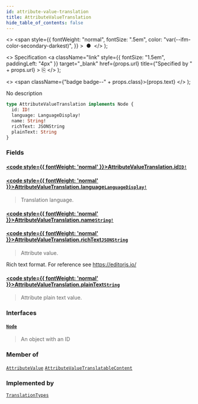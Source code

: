 ```yaml
---
id: attribute-value-translation
title: AttributeValueTranslation
hide_table_of_contents: false
---
```


  <>
    <span
      style={{
        fontWeight: "normal",
        fontSize: ".5em",
        color: "var(--ifm-color-secondary-darkest)",
      }}
    >
      &nbsp;●&nbsp;
    </span>
  </>
);

  <>
    Specification
    <a
      className="link"
      style={{ fontSize: "1.5em", paddingLeft: "4px" }}
      target="\_blank"
      href={props.url}
      title={"Specified by " + props.url}
    >
      ⎘
    </a>
  </>
);

  <>
    <span className={"badge badge--" + props.class}>{props.text}</span>
  </>
);

No description

```graphql
type AttributeValueTranslation implements Node {
  id: ID!
  language: LanguageDisplay!
  name: String!
  richText: JSONString
  plainText: String
}
```

### Fields

#### [<code style={{ fontWeight: 'normal' }}>AttributeValueTranslation.<b>id</b></code>](#)<Bullet />[`ID!`](../../../storefront/miscellaneous/scalars/id) <Badge class="secondary" text="non-null"/> <Badge class="secondary" text="scalar"/>

>

#### [<code style={{ fontWeight: 'normal' }}>AttributeValueTranslation.<b>language</b></code>](#)<Bullet />[`LanguageDisplay!`](../../../storefront/miscellaneous/objects/language-display) <Badge class="secondary" text="non-null"/> <Badge class="secondary" text="object"/>

> Translation language.

#### [<code style={{ fontWeight: 'normal' }}>AttributeValueTranslation.<b>name</b></code>](#)<Bullet />[`String!`](../../../storefront/miscellaneous/scalars/string) <Badge class="secondary" text="non-null"/> <Badge class="secondary" text="scalar"/>

>

#### [<code style={{ fontWeight: 'normal' }}>AttributeValueTranslation.<b>richText</b></code>](#)<Bullet />[`JSONString`](../../../storefront/miscellaneous/scalars/jsonstring) <Badge class="secondary" text="scalar"/>

> Attribute value.

Rich text format. For reference see https://editorjs.io/

>

#### [<code style={{ fontWeight: 'normal' }}>AttributeValueTranslation.<b>plainText</b></code>](#)<Bullet />[`String`](../../../storefront/miscellaneous/scalars/string) <Badge class="secondary" text="scalar"/>

> Attribute plain text value.

### Interfaces

#### [`Node`](../../../storefront/miscellaneous/interfaces/node) <Badge class="secondary" text="interface"/>

> An object with an ID

### Member of

[`AttributeValue`](../../../storefront/attributes/objects/attribute-value) <Badge class="secondary" text="object"/><Bullet />[`AttributeValueTranslatableContent`](../../../storefront/attributes/objects/attribute-value-translatable-content) <Badge class="secondary" text="object"/>

### Implemented by

[`TranslationTypes`](../../../storefront/miscellaneous/unions/translation-types) <Badge class="secondary" text="union"/>
